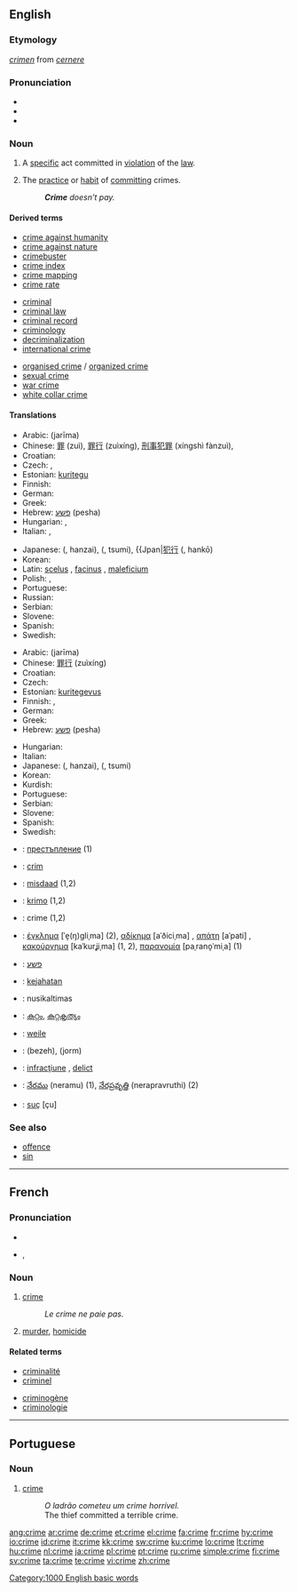 ==English==
{{wikipedia}}

===Etymology===
{{etyl|la}} ''[[crimen]]'' from ''[[cernere]]''

===Pronunciation===
* {{IPA|/kɹaɪm/}}
* {{audio|en-us-crime.ogg|Audio (US)}}
* {{rhymes|aɪm}}

===Noun===
{{en-noun|s|or|-}}

# {{countable}} A [[specific]] act committed in [[violation]] of the [[law]].
# {{uncountable}} The [[practice]] or [[habit]] of [[commit]]ting crimes.
#: '''''Crime''' doesn’t pay.''

====Derived terms====
{{rel-top3|Terms derived from "crime"}}
* [[crime against humanity]]
* [[crime against nature]]
* [[crimebuster]]
* [[crime index]]
* [[crime mapping]]
* [[crime rate]]
{{rel-mid3}}
* [[criminal]]
* [[criminal law]]
* [[criminal record]]
* [[criminology]]
* [[decriminalization]]
* [[international crime]]
{{rel-mid3}}
* [[organised crime]] / [[organized crime]]
* [[sexual crime]]
* [[war crime]]
* [[white collar crime]]
{{rel-bottom}}

====Translations====
{{trans-top|act violating the law}}
* Arabic: {{Arab|[[جريمة]]}} (jarīma) {{f}}
* Chinese: [[罪]] (zuì), [[罪行]] (zuìxíng), [[刑事犯罪]] (xíngshì fànzuì), 
* Croatian: {{t-|hr|zločin|m|alt=zlòčin}}
* Czech: {{t-|cs|zločin|m}}, {{t-|cs|trestný čin|m}}
* Estonian: [[kuritegu]]
* Finnish: {{t+|fi|rikos}}
* German: {{t+|de|Verbrechen|n}}
* Greek: {{t+|el|έγκλημα|n|sc=Grek}}
* Hebrew: [[פשע]] (pesha) {{m}}
* Hungarian: {{t|hu|bűntény}}, {{t|hu|bűntett}}
* Italian: {{t+|it|crimine|m}}, {{t+|it|delitto|m}}
{{trans-mid}}
* Japanese: {{Jpan|[[犯罪]]}} ({{Jpan|[[はんざい]]}}, hanzai), {{Jpan|[[罪]]}} ({{Jpan|[[つみ]]}}, tsumi), {{Jpan|[[犯行]] ({{Jpan|[[はんこう]]}}, hankō)
* Korean: {{t-|ko|범죄|tr=beomjoe|sc=Hang}}
* Latin: [[scelus]] {{n}}, [[facinus]] {{n}}, [[maleficium]] {{n}}
* Polish: {{t-|pl|przestępstwo|n}}, {{t+|pl|zbrodnia|f}}
* Portuguese: {{t+|pt|crime|m}}
* Russian: {{t|ru|преступление|n|tr=prestuplénije|sc=Cyrl}}
* Serbian: {{t-|sr|zločin|m}}
* Slovene: {{t+|sl|zločin|m}}
* Spanish: {{t+|es|delito|m}}
* Swedish: {{t+|sv|brott|n}}
{{trans-bottom}}

{{trans-top|practice or habit of committing crimes}}
* Arabic: {{Arab|[[جريمة]]}} (jarīma) {{f}}
* Chinese: [[罪行]] (zuìxíng)
* Croatian: {{t-|hr|zločin|m|alt=zlòčin}}
* Czech: {{t-|cs|zločinnost|f}}
* Estonian: [[kuritegevus]]
* Finnish: {{t+|fi|rikollisuus}}, {{t+|fi|rikos}}
* German: {{t+|de|Verbrechen|n}}
* Greek: {{t+|el|εγκληματικότητα|f|sc=Grek}}
* Hebrew: [[פשע]] (pesha) {{m}}
{{trans-mid}}
* Hungarian: {{t+|hu|bűnözés}}
* Italian: {{t+|it|criminalità|f}}
* Japanese: {{Jpan|[[犯罪]]}} ({{Jpan|[[はんざい]]}}, hanzai), {{Jpan|[[罪]]}} ({{Jpan|[[つみ]]}}, tsumi)
* Korean: {{t-|ko|범죄|tr=beomjoe|sc=Hang}}
* Kurdish: {{t+|ku|جه‌ریمه‌|sc=KUchar}}
* Portuguese: {{t+|pt|crime|m}}
* Serbian: {{t-|sr|zločin|m}}
* Slovene: {{t+|sl|zločin|m}}
* Spanish: {{t+|es|delincuencia|m}}
* Swedish: {{t+|sv|brottslighet|c}}
{{trans-bottom}}

{{checktrans-top}}
* {{ttbc|Bulgarian}}: [[престъпление]] {{n}} (1)
* {{ttbc|Catalan}}: [[crim]] {{m}}
* {{ttbc|Dutch}}: [[misdaad]] {{f}} (1,2)
* {{ttbc|Esperanto}}: [[krimo]] (1,2)
* {{ttbc|French}}: crime {{f}} (1,2)
* {{ttbc|Greek}}: [[έγκλημα]] [ˈe̞(ŋ)ɡliˌma] {{n}} (2), [[αδίκημα]] [aˈðiciˌma] {{n}}, [[απάτη]] [aˈpati] {{f}}, [[κακούργημα]] [kaˈkurʝiˌma] {{n}} (1, 2), [[παρανομία]] [paˌrano̞ˈmiˌa] {{f}} (1)
* {{ttbc|Hebrew}}: [[פשע]] {{m}}
* {{ttbc|Indonesian}}: [[jahat|kejahatan]]
* {{ttbc|Lithuanian}}: nusikaltimas {{m}}
* {{ttbc|Malayalam}}: [[കുറ്റം]], [[കുറ്റകൃത്യം]]
* {{ttbc|Manchu}}: [[weile]]
* {{ttbc|Persian}}: {{fa-Arab|[[بزه]]}} (bezeh), {{fa-Arab|[[جرم]]}} (jorm)
* {{ttbc|Romanian}}: [[infracţiune]] {{f}}, [[delict]] {{n}}
* {{ttbc|Telugu}}: [[నేరము]] (neramu) (1), [[నేరప్రవృత్తి]] (nerapravruthi) (2)
* {{ttbc|Turkish}}: [[suç]] [çu]
{{checktrans-bottom}}

===See also===
* [[offence]]
* [[sin]]

[[Category:1000 English basic words]]

----

==French==

===Pronunciation===
* {{audio|Fr-crime.ogg|audio}}
* {{IPA|/kʁim/|lang=fr}}, {{SAMPA|/kRim/}}

===Noun===
{{fr-noun|m}}

# [[#English|crime]]
#: ''Le crime ne paie pas.''
# [[murder]], [[homicide]]

====Related terms====
{{top2}}
* [[criminalité]]
* [[criminel]]
{{mid2}}
* [[criminogène]]
* [[criminologie]]
{{bottom2}}

----

==Portuguese==

===Noun===
{{infl|pt|noun|g=m}}

# [[#English|crime]]
#: ''O ladrão cometeu um crime horrível.''
#: The thief committed a terrible crime.

[[ang:crime]]
[[ar:crime]]
[[de:crime]]
[[et:crime]]
[[el:crime]]
[[fa:crime]]
[[fr:crime]]
[[hy:crime]]
[[io:crime]]
[[id:crime]]
[[it:crime]]
[[kk:crime]]
[[sw:crime]]
[[ku:crime]]
[[lo:crime]]
[[lt:crime]]
[[hu:crime]]
[[nl:crime]]
[[ja:crime]]
[[pl:crime]]
[[pt:crime]]
[[ru:crime]]
[[simple:crime]]
[[fi:crime]]
[[sv:crime]]
[[ta:crime]]
[[te:crime]]
[[vi:crime]]
[[zh:crime]]